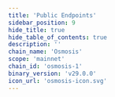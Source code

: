 ```yaml
---
title: 'Public Endpoints'
sidebar_position: 9
hide_title: true
hide_table_of_contents: true
description: ''
chain_name: 'Osmosis'
scope: 'mainnet'
chain_id: 'osmosis-1'
binary_version: 'v29.0.0'
icon_url: 'osmosis-icon.svg'
---
```



<PageTitle
  iconUrl="img/osmosis-icon.svg"
  title="Osmosis Public Endpoints"
  chainId="osmosis-1"
  version="v29.0.0"
/>

<PublicEndpoints chainId="osmosis-1" />